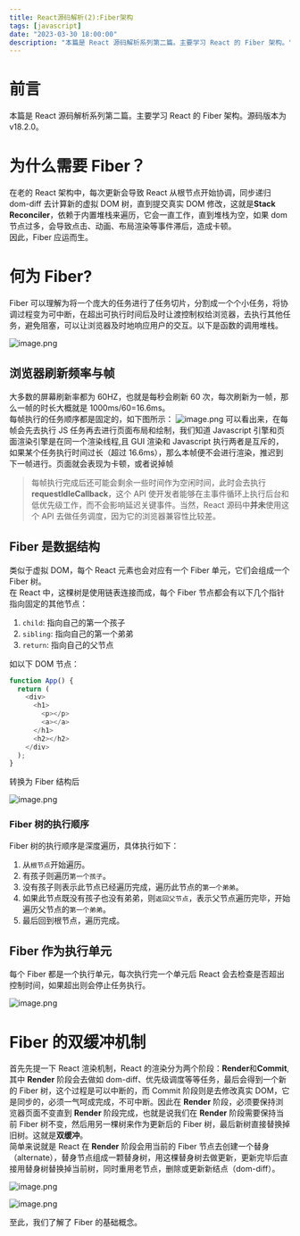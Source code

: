 ```yaml
---
title: React源码解析(2):Fiber架构
tags: [javascript]
date: "2023-03-30 18:00:00"
description: "本篇是 React 源码解析系列第二篇。主要学习 React 的 Fiber 架构。"
---
```


# 前言

本篇是 React 源码解析系列第二篇。主要学习 React 的 Fiber 架构。源码版本为 v18.2.0。

# 为什么需要 Fiber？

在老的 React 架构中，每次更新会导致 React 从根节点开始协调，同步递归 dom-diff 去计算新的虚拟 DOM 树，直到提交真实 DOM 修改，这就是**Stack Reconciler**，依赖于内置堆栈来遍历，它会一直工作，直到堆栈为空，如果 dom 节点过多，会导致点击、动画、布局渲染等事件滞后，造成卡顿。<br />
因此，Fiber 应运而生。

# 何为 Fiber?

Fiber 可以理解为将一个庞大的任务进行了任务切片，分割成一个个小任务，将协调过程变为可中断，在超出可执行时间后及时让渡控制权给浏览器，去执行其他任务，避免阻塞，可以让浏览器及时地响应用户的交互。以下是函数的调用堆栈。

![image.png](https://p6-juejin.byteimg.com/tos-cn-i-k3u1fbpfcp/b3f42c07a8fa4bfeb4d09e63a4f2e364~tplv-k3u1fbpfcp-watermark.image?)

## 浏览器刷新频率与帧

大多数的屏幕刷新率都为 60HZ，也就是每秒会刷新 60 次，每次刷新为一帧，那么一帧的时长大概就是 1000ms/60=16.6ms。<br />
每帧执行的任务顺序都是固定的，如下图所示：
![image.png](https://p1-juejin.byteimg.com/tos-cn-i-k3u1fbpfcp/8701d1c7112442d9b7bd204c566b7f27~tplv-k3u1fbpfcp-watermark.image?)
可以看出来，在每帧会先去执行 JS 任务再去进行页面布局和绘制，我们知道 Javascript 引擎和页面渲染引擎是在同一个渲染线程,且 GUI 渲染和 Javascript 执行两者是互斥的，如果某个任务执行时间过长（超过 16.6ms），那么本帧便不会进行渲染，推迟到下一帧进行。页面就会表现为卡顿，或者说掉帧

> 每帧执行完成后还可能会剩余一些时间作为空闲时间，此时会去执行**requestIdleCallback**，这个 API
> 使开发者能够在主事件循环上执行后台和低优先级工作，而不会影响延迟关键事件。当然，React 源码中**并未**使用这个 API 去做任务调度，因为它的浏览器兼容性比较差。

## Fiber 是数据结构

类似于虚拟 DOM，每个 React 元素也会对应有一个 Fiber 单元，它们会组成一个 Fiber 树。<br />
在 React 中，这棵树是使用链表连接而成，每个 Fiber 节点都会有以下几个指针指向固定的其他节点：

1. `child`: 指向自己的第一个孩子
2. `sibling`: 指向自己的第一个弟弟
3. `return`: 指向自己的父节点

如以下 DOM 节点：

```js
function App() {
  return (
    <div>
      <h1>
        <p></p>
        <a></a>
      </h1>
      <h2></h2>
    </div>
  );
}
```

转换为 Fiber 结构后

![image.png](https://p9-juejin.byteimg.com/tos-cn-i-k3u1fbpfcp/b74e6ce69f5242488cb8ecbbce3c4283~tplv-k3u1fbpfcp-watermark.image?)

### Fiber 树的执行顺序

Fiber 树的执行顺序是深度遍历，具体执行如下：

1. 从`根节点`开始遍历。
2. 有孩子则遍历`第一个孩子`。
3. 没有孩子则表示此节点已经遍历完成，遍历此节点的`第一个弟弟`。
4. 如果此节点既没有孩子也没有弟弟，则`返回父节点`，表示父节点遍历完毕，开始遍历父节点的`第一个弟弟`。
5. 最后回到根节点，遍历完成。

## Fiber 作为执行单元

每个 Fiber 都是一个执行单元，每次执行完一个单元后 React 会去检查是否超出控制时间，如果超出则会停止任务执行。

![image.png](https://p9-juejin.byteimg.com/tos-cn-i-k3u1fbpfcp/e80155ce15004510834356b94a230014~tplv-k3u1fbpfcp-watermark.image?)

# Fiber 的双缓冲机制

首先先提一下 React 渲染机制，React 的渲染分为两个阶段：**Render**和**Commit**,其中 **Render** 阶段会去做如 dom-diff、优先级调度等等任务，最后会得到一个新的 Fiber 树，这个过程是可以中断的，而 Commit 阶段则是去修改真实 DOM，它是同步的，必须一气呵成完成，不可中断。因此在 **Render** 阶段，必须要保持浏览器页面不变直到 **Render** 阶段完成，也就是说我们在 **Render** 阶段需要保持当前 Fiber 树不变，然后用另一棵树来作为更新后的 Fiber 树，最后新树直接替换掉旧树。这就是**双缓冲**。<br />
简单来说就是 React 在 **Render** 阶段会用当前的 Fiber 节点去创建一个替身（alternate），替身节点组成一颗替身树，用这棵替身树去做更新，更新完毕后直接用替身树替换掉当前树，同时重用老节点，删除或更新新结点（dom-diff）。

![image.png](https://p9-juejin.byteimg.com/tos-cn-i-k3u1fbpfcp/cc526efec11d481fb43ad19ed17779d1~tplv-k3u1fbpfcp-watermark.image?)

![image.png](https://p9-juejin.byteimg.com/tos-cn-i-k3u1fbpfcp/0c416ad7337949b09d6c478a2806686d~tplv-k3u1fbpfcp-watermark.image?)

至此，我们了解了 Fiber 的基础概念。
